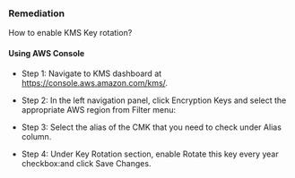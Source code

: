 ### Remediation

How to enable KMS Key rotation?

#### Using AWS Console

- Step 1: Navigate to KMS dashboard at https://console.aws.amazon.com/kms/.

- Step 2: In the left navigation panel, click Encryption Keys and select the appropriate AWS region from Filter menu:
- Step 3: Select the alias of the CMK that you need to check under Alias column.

- Step 4: Under Key Rotation section, enable Rotate this key every year checkbox:and click Save Changes.
